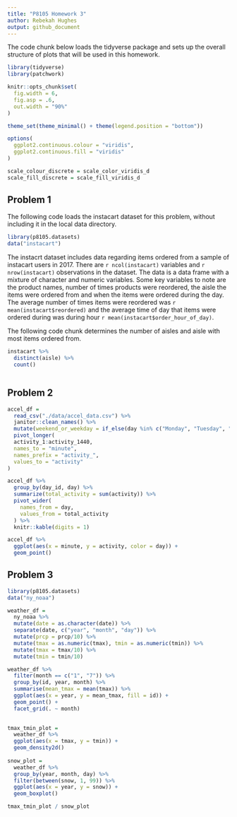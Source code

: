 ```yaml
---
title: "P8105 Homework 3"
author: Rebekah Hughes
output: github_document
---
```


The code chunk below loads the tidyverse package and sets up the overall structure of plots that will be used in this homework.

```r
library(tidyverse)
library(patchwork)

knitr::opts_chunk$set(
  fig.width = 6,
  fig.asp = .6,
  out.width = "90%"
)

theme_set(theme_minimal() + theme(legend.position = "bottom"))

options(
  ggplot2.continuous.colour = "viridis",
  ggplot2.continuous.fill = "viridis"
)

scale_colour_discrete = scale_color_viridis_d
scale_fill_discrete = scale_fill_viridis_d
```

## Problem 1

The following code loads the instacart dataset for this problem, without including it in the local data directory.

```r
library(p8105.datasets)
data("instacart")
```

The instacrt dataset includes data regarding items ordered from a sample of instacart users in 2017. There are `r ncol(instacart)` variables and `r nrow(instacart)` observations in the dataset. The data is a data frame with a mixture of character and numeric variables. Some key variables to note are the product names, number of times products were reordered, the aisle the items were ordered from and when the items were ordered during the day. The average number of times items were reordered was `r mean(instacart$reordered)` and the average time of day that items were ordered during was during hour `r mean(instacart$order_hour_of_day)`.

The following code chunk determines the number of aisles and aisle with most items ordered from.

```r
instacart %>% 
  distinct(aisle) %>% 
  count()


```



```r
 
```




## Problem 2

```r
accel_df =
  read_csv("./data/accel_data.csv") %>% 
  janitor::clean_names() %>% 
  mutate(weekend_or_weekday = if_else(day %in% c("Monday", "Tuesday", "Wednesday", "Thursday", "Friday"), "weekday", "weekend")) %>% 
  pivot_longer(
  activity_1:activity_1440,
  names_to = "minute",
  names_prefix = "activity_",
  values_to = "activity"
)
```


```r
accel_df %>% 
  group_by(day_id, day) %>% 
  summarize(total_activity = sum(activity)) %>% 
  pivot_wider(
    names_from = day,
    values_from = total_activity
  ) %>%
  knitr::kable(digits = 1)
```


```r
accel_df %>%
  ggplot(aes(x = minute, y = activity, color = day)) +
  geom_point()
```



## Problem 3

```r
library(p8105.datasets)
data("ny_noaa")
```


```r
weather_df =
  ny_noaa %>% 
  mutate(date = as.character(date)) %>% 
  separate(date, c("year", "month", "day")) %>% 
  mutate(prcp = prcp/10) %>% 
  mutate(tmax = as.numeric(tmax), tmin = as.numeric(tmin)) %>% 
  mutate(tmax = tmax/10) %>% 
  mutate(tmin = tmin/10)
```


```r
weather_df %>%
  filter(month == c("1", "7")) %>% 
  group_by(id, year, month) %>%
  summarise(mean_tmax = mean(tmax)) %>% 
  ggplot(aes(x = year, y = mean_tmax, fill = id)) +
  geom_point() +
  facet_grid(. ~ month)
  
```



```r
tmax_tmin_plot =
  weather_df %>% 
  ggplot(aes(x = tmax, y = tmin)) +
  geom_density2d()
  
snow_plot =
  weather_df %>% 
  group_by(year, month, day) %>% 
  filter(between(snow, 1, 99)) %>% 
  ggplot(aes(x = year, y = snow)) +
  geom_boxplot()

tmax_tmin_plot / snow_plot
```

